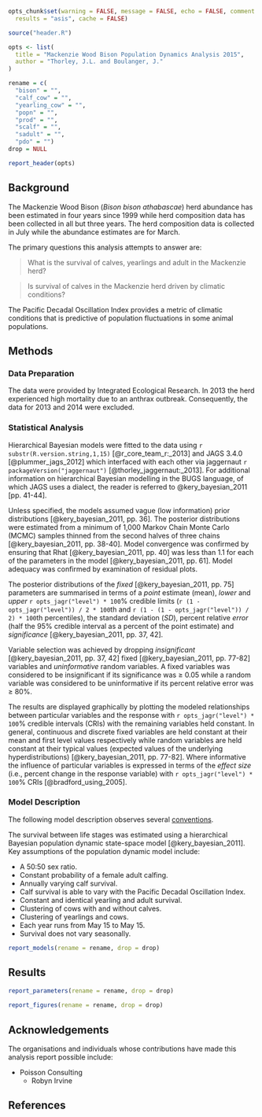 ```r

opts_chunk$set(warning = FALSE, message = FALSE, echo = FALSE, comment = NA, 
  results = "asis", cache = FALSE)

source("header.R")
```

```r

opts <- list(
  title = "Mackenzie Wood Bison Population Dynamics Analysis 2015",
  author = "Thorley, J.L. and Boulanger, J."
)

rename = c(
  "bison" = "",
  "calf_cow" = "",
  "yearling_cow" = "",
  "popn" = "",
  "prod" = "",
  "scalf" = "",
  "sadult" = "",
  "pdo" = "")
drop = NULL
```

```r
report_header(opts)
```

## Background

The Mackenzie Wood Bison (*Bison bison athabascae*) herd abundance has been 
estimated in four years since 1999 while herd composition data has been 
collected in all but three years. The herd composition data is collected in 
July while the abundance estimates are for March.

The primary questions this analysis attempts to answer are:

> What is the survival of calves, yearlings and adult in the Mackenzie herd?

> Is survival of calves in the Mackenzie herd driven by climatic conditions?

The Pacific Decadal Oscillation Index provides a metric of climatic conditions 
that is predictive of population fluctuations in some animal populations.

## Methods

### Data Preparation

The data were provided by Integrated Ecological Research.
In 2013 the herd experienced high mortality due to an anthrax outbreak. 
Consequently, the data for 2013 and 2014 were excluded.

### Statistical Analysis

Hierarchical Bayesian models were fitted to the data using 
`r substr(R.version.string,1,15)` [@r_core_team_r:_2013] 
and JAGS 3.4.0 [@plummer_jags_2012]
which interfaced with each other via 
jaggernaut `r packageVersion("jaggernaut")` [@thorley_jaggernaut:_2013]. 
For additional information on hierarchical Bayesian modelling in the BUGS language, of which JAGS uses a dialect, the reader is referred to @kery_bayesian_2011 [pp. 41-44].

Unless specified, the models assumed vague (low information) prior distributions 
[@kery_bayesian_2011, pp. 36]. The posterior distributions were estimated from a minimum of 1,000 Markov Chain Monte Carlo (MCMC) samples thinned 
from the second halves of three chains [@kery_bayesian_2011, pp. 38-40]. 
Model convergence was confirmed by ensuring that Rhat [@kery_bayesian_2011, pp. 40]
 was less than 1.1 for each of the parameters in the model 
 [@kery_bayesian_2011, pp. 61]. 
Model adequacy was confirmed by examination of residual plots.

The posterior distributions of the *fixed* 
[@kery_bayesian_2011, pp. 75] parameters
are summarised in terms of a *point* estimate (mean), 
*lower* and *upper* `r opts_jagr("level") * 100`% credible limits (`r (1 - opts_jagr("level")) / 2 * 100`th 
and `r (1 - (1 - opts_jagr("level")) / 2) * 100`th percentiles), the standard deviation (*SD*), percent relative *error* (half the 95% credible interval as a percent of the point estimate) and *significance* [@kery_bayesian_2011, pp. 37, 42].

Variable selection was achieved by dropping *insignificant* 
[@kery_bayesian_2011, pp. 37, 42] fixed [@kery_bayesian_2011, pp. 77-82] variables
and *uninformative* random  variables.
A fixed variables was considered to be
insignificant if its significance was $\geq$ 0.05 while a random variable was
considered to be uninformative if its percent relative error was $\geq$ 80%.

The results are displayed 
graphically by plotting the modeled relationships between particular 
variables and the response with `r opts_jagr("level") * 100`% 
credible intervals (CRIs) with the 
remaining variables held constant. In general, 
continuous and discrete fixed variables are held constant at their mean and 
first level values respectively while random variables are held constant at their 
typical values (expected values of the underlying hyperdistributions) 
[@kery_bayesian_2011, pp. 77-82]. 
Where informative the influence of particular variables is expressed in terms 
of the *effect size* (i.e., percent change in the response variable) with 
`r opts_jagr("level") * 100`% CRIs 
[@bradford_using_2005].

### Model Description

The following model description observes several [conventions](http://www.poissonconsulting.ca/modeling/model-description-conventions.html).

The survival between life stages was estimated using a hierarchical Bayesian 
population dynamic state-space model [@kery_bayesian_2011].
Key assumptions of the population dynamic model include:

- A 50:50 sex ratio.
- Constant probability of a female adult calfing.
- Annually varying calf survival.
- Calf survival is able to vary with the Pacific Decadal Oscillation Index.
- Constant and identical yearling and adult survival.
- Clustering of cows with and without calves.
- Clustering of yearlings and cows.
- Each year runs from May 15 to May 15.
- Survival does not vary seasonally.

```r
report_models(rename = rename, drop = drop)
```

## Results

```r
report_parameters(rename = rename, drop = drop)
  
report_figures(rename = rename, drop = drop)
```

## Acknowledgements

The organisations and individuals whose contributions have made this analysis report possible include:

- Poisson Consulting
    - Robyn Irvine

## References
